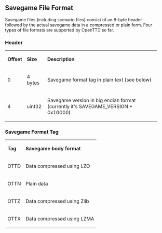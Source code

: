 {{en/DevDoc}}
{{en/Warning|The following information has not been confirmed for accuracy and may not be correct}}

== Savegame File Format ==
Savegame files (including scenario files) consist of an 8-byte header followed by the actual savegame data in a compressed or plain form. Four types of file formats are supported by OpenTTD so far.

=== Header ===

{|
| '''Offset''' || '''Size''' || '''Description'''
|-
| 0 || 4 bytes || Savegame format tag in plain text (see below)
|-
| 4 || uint32 || Savegame version in big endian format (currently it's SAVEGAME_VERSION * 0x10000)
|}

=== Savegame Format Tag ===

{|
| '''Tag''' || '''Savegame body format'''
|-
| OTTD || Data compressed using LZO
|-
| OTTN || Plain data
|-
| OTTZ || Data compressed using Zlib
|-
| OTTX || Data compressed using LZMA
|}